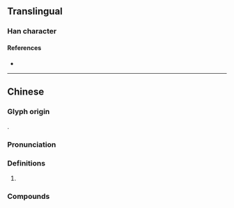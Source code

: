 {{character info/new}}
==Translingual==

===Han character===

{{Han char|rn=85|rad=水|as=12|sn=15|four=|canj=ENLM|ids=⿰氵隆}}

====References====
* {{Han ref|kx=0645.070|dkj=18217|hdz=31733.050|uh=6F0B|ud=28427}}

----

==Chinese==
{{zh-forms}}

===Glyph origin===
{{Han compound|氵|隆|c1=s|c2=p|t1=water|ls=psc}}.

===Pronunciation===
{{zh-pron
|m=lóng
|cat=
}}

===Definitions===
{{zh-hanzi}}

# {{zh-alt-form|湰}}

===Compounds===
{{zh-der|永漋}}